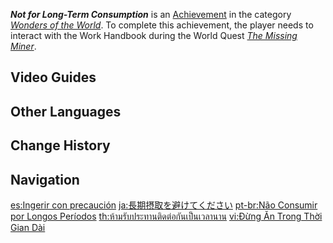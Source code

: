 {{Achievement Infobox
|id           = 81212
|order id     = 1198
|category     = Wonders of the World
|description  = Find [[Uncle He]], the missing miner, in The Chasm.
|requirements = Earned during ''[[The Missing Miner]]''.
|primogems    = 5
|tracking     = 
|hidden       = 1
|topic        = 
|type         = Quest
}}
'''''Not for Long-Term Consumption''''' is an [[Achievement]] in the category ''[[Wonders of the World]]''. To complete this achievement, the player needs to interact with the Work Handbook during the World Quest ''[[The Missing Miner]]''.
<!--
==Trivia==
-->

==Video Guides==
{{EVT
|video1   = https://youtu.be/yNDJ-q1X9Ig
|caption1 = Not for Long-Term Consumption Guide
}}

==Other Languages==
{{Other Languages
|en      = Not for Long-Term Consumption
|zhs     = 请勿长期食用
|zhs_rm  = Qǐngwù Chángqí Shíyòng
|zht     = 請勿長期食用
|zht_rm  = Qǐngwù Chángqí Shíyòng
|zh_tl   = Please Avoid Long-Term Consumption
|ja      = 長期摂取を避けてください
|ja_rm   = Chouki Sesshu wo Sakete Kudasai
|ja_tl   = Please Avoid Long-Term Consumption
|ko      = 장기적으로 복용하지 마세요
|ko_rm   = Janggijeok-euro Bogyonghaji Maseyo
|ko_tl   = Not for Long-Term Consumption
|es      = Ingerir con precaución
|es_tl   = Consume with Caution
|fr      = À consommer avec modération !
|fr_tl   = To Be Consumed With Moderation!
|ru      = Не для длительного хранения
|ru_tl   = Not for Long-Term Storage
|th      = ห้ามรับประทานติดต่อกันเป็นเวลานาน
|th_rm   = 
|th_tl   = 
|vi      = Đừng Ăn Trong Thời Gian Dài
|vi_tl   = 
|de      = Nicht für den langzeitigen Verzehr geeignet
|de_tl   = Not Suitable for Long-Term Consumption
|id      = Bukan untuk Dikonsumsi Terus Menerus
|id_tl   = Not for Continuous Consumption
|pt      = Não Consumir por Longos Períodos
|pt_tl   = 
|tr      = Uzun Süreli Tüketime Uygun Değil
|tr_tl   = Not Suitable for Long-Term Consumption
|it      = Prodotto senza conservanti
|it_tl   = 
}}

==Change History==
{{Change History|2.6}}
<!--
==References==
{{Reflist}}
-->
==Navigation==
{{Achievement Navbox|Wonders of the World|Quest}}

[[es:Ingerir con precaución]]
[[ja:長期摂取を避けてください]]
[[pt-br:Não Consumir por Longos Períodos]]
[[th:ห้ามรับประทานติดต่อกันเป็นเวลานาน]]
[[vi:Đừng Ăn Trong Thời Gian Dài]]